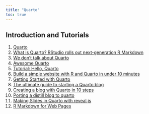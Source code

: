 ```yaml
---
title: "Quarto"
toc: true
---
```


## Introduction and Tutorials

1) [Quarto](https://quarto.org/)
2) [What is Quarto? RStudio rolls out next-generation R Markdown](https://www.infoworld.com/article/3666743/what-is-quarto-rstudio-quietly-rolls-out-next-generation-r-markdown.html)
3) [We don't talk about Quarto](https://www.apreshill.com/blog/2022-04-we-dont-talk-about-quarto/)
4) [Awesome Quarto](https://github.com/mcanouil/awesome-quarto)
5) [Tutorial: Hello, Quarto](https://quarto.org/docs/get-started/hello/rstudio.html)
6) [Build a simple website with R and Quarto in under 10 minutes](https://philipp.quarto.pub/my-first-website/article.html)
7) [Getting Started with Quarto](https://rstudio-conf-2022.github.io/get-started-quarto/)
8) [The ultimate guide to starting a Quarto blog](https://albert-rapp.de/posts/13_quarto_blog_writing_guide/13_quarto_blog_writing_guide.html)
9) [Creating a blog with Quarto in 10 steps](https://beamilz.com/posts/2022-06-05-creating-a-blog-with-quarto/en/)
10) [Porting a distill blog to quarto](https://blog.djnavarro.net/posts/2022-04-20_porting-to-quarto/)
11) [Making Slides in Quarto with reveal.js](https://meghan.rbind.io/blog/quarto-slides/)
12) [R Markdown for Web Pages](https://www.markdownguide.org/basic-syntax/)
